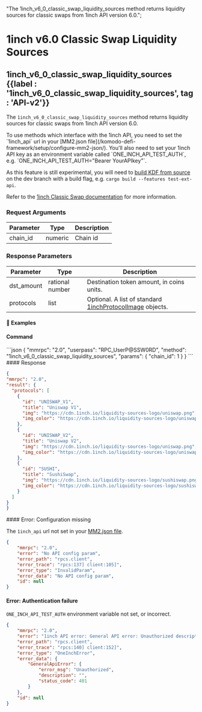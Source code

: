   "The 1inch_v6_0_classic_swap_liquidity_sources method returns liquidity sources for classic swaps from 1inch API version 6.0.";

# 1inch v6.0 Classic Swap Liquidity Sources

## 1inch\_v6\_0\_classic\_swap\_liquidity\_sources {{label : '1inch_v6_0_classic_swap_liquidity_sources', tag : 'API-v2'}}

The `1inch_v6_0_classic_swap_liquidity_sources` method returns liquidity sources for classic swaps from 1inch API version 6.0.

<Note>
  To use methods which interface with the 1inch API, you need to set the `1inch_api` url in your [MM2.json file](/komodo-defi-framework/setup/configure-mm2-json/).
  You'll also need to set your 1inch API key as an environment variable called `ONE_INCH_API_TEST_AUTH`, e.g. `ONE_INCH_API_TEST_AUTH="Bearer YourAPIkey"`.

  As this feature is still experimental, you will need to [build KDF from source](https://github.com/KomodoPlatform/komodo-defi-framework?tab=readme-ov-file#building-from-source) on the dev branch with a build flag, e.g. `cargo build --features test-ext-api`.
</Note>

Refer to the [1inch Classic Swap documentation](https://portal.1inch.dev/documentation/apis/swap/classic-swap/quick-start) for more information.

### Request Arguments

| Parameter | Type    | Description |
| --------- | ------- | ----------- |
| chain\_id | numeric | Chain id    |

### Response Parameters

| Parameter   | Type            | Description                                                                                                                           |
| ----------- | --------------- | ------------------------------------------------------------------------------------------------------------------------------------- |
| dst\_amount | rational number | Destination token amount, in coins units.                                                                                             |
| protocols   | list            | Optional. A list of standard [1inchProtocolImage](/komodo-defi-framework/api/common_structures/orders/#1inch-protocol-image) objects. |

#### 📌 Examples

#### Command

<CodeGroup title="" tag="POST" label="1inch_v6_0_classic_swap_liquidity_sources" mm2MethodDecorate="true">
  ```json
  {
    "mmrpc": "2.0",
    "userpass": "RPC_UserP@SSW0RD",
    "method": "1inch_v6_0_classic_swap_liquidity_sources",
    "params": {
      "chain_id": 1
    }
  }
  ```
</CodeGroup>

<CollapsibleSection expandedText="Hide Response" collapsedText="Show Response">
  #### Response

  ```json
  {
  "mmrpc": "2.0",
  "result": {
    "protocols": [
      {
        "id": "UNISWAP_V1",
        "title": "Uniswap V1",
        "img": "https://cdn.1inch.io/liquidity-sources-logo/uniswap.png",
        "img_color": "https://cdn.1inch.io/liquidity-sources-logo/uniswap_color.png"
      },
      {
        "id": "UNISWAP_V2",
        "title": "Uniswap V2",
        "img": "https://cdn.1inch.io/liquidity-sources-logo/uniswap.png",
        "img_color": "https://cdn.1inch.io/liquidity-sources-logo/uniswap_color.png"
      },
      {
        "id": "SUSHI",
        "title": "SushiSwap",
        "img": "https://cdn.1inch.io/liquidity-sources-logo/sushiswap.png",
        "img_color": "https://cdn.1inch.io/liquidity-sources-logo/sushiswap_color.png"
      }
    ]
  }
  }
  ```
</CollapsibleSection>

<CollapsibleSection expandedText="Hide Error Responses" collapsedText="Show Error Responses">
  #### Error: Configuration missing

  The `1inch_api` url not set in your [MM2.json file](/komodo-defi-framework/setup/configure-mm2-json/).

  ```json
  {
      "mmrpc": "2.0",
      "error": "No API config param",
      "error_path": "rpcs.client",
      "error_trace": "rpcs:137] client:105]",
      "error_type": "InvalidParam",
      "error_data": "No API config param",
      "id": null
  }
  ```

  #### Error: Authentication failure

  `ONE_INCH_API_TEST_AUTH` environment variable not set, or incorrect.

  ```json
  {
      "mmrpc": "2.0",
      "error": "1inch API error: General API error: Unauthorized description: ",
      "error_path": "rpcs.client",
      "error_trace": "rpcs:140] client:152]",
      "error_type": "OneInchError",
      "error_data": {
          "GeneralApiError": {
              "error_msg": "Unauthorized",
              "description": "",
              "status_code": 401
          }
      },
      "id": null
  }
  ```
</CollapsibleSection>
